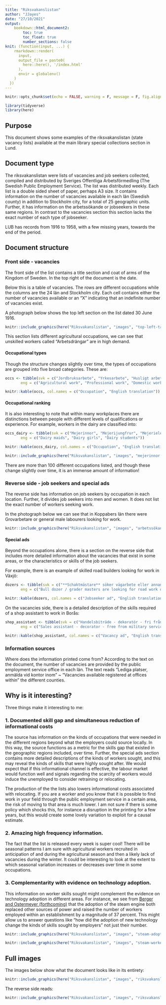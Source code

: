 ```yaml
---
title: "Riksvakanslistan"
author: "JJayes"
date: "27/10/2021"
output:
    bookdown::html_document2:
        toc: true
        toc_float: true
        number_sections: false
knit: (function(input, ...) {
    rmarkdown::render(
      input,
      output_file = paste0(
        here::here(), '/index.html'
      ),
      envir = globalenv()
    )
  })
---
```


```r
knitr::opts_chunk$set(echo = FALSE, warning = F, message = F, fig.align='center')

library(tidyverse)
library(here)
```


## Purpose

This document shows some examples of the riksvakanslistan (state vacancy lists) available at the main library special collections section in Lund.

## Document type

The riksvakanslistan were lists of vacancies and job seekers collected, compiled and distributed by Sveriges Offentliga Arbetsförmedling (The Swedish Public Employment Service). The list was distributed weekly. Each list is a double sided sheet of paper, perhaps A3 size. It contains information on the number of vacancies available in each län (Swedish county) in addition to Stockholm city, for a total of 25 geographic units. Further, it has information on the arbetssökande or jobseekers in these same regions. In contrast to the vacancies section this section lacks the exact number of each type of jobseeker.

LUB has records from 1916 to 1958, with a few missing years, towards the end of the period.

## Document structure
### Front side - vacancies

The front side of the list contains a title section and coat of arms of the Kingdom of Sweden. In the top right of the document is the date.

Below this is a table of vacancies. The rows are different occupations while the columns are the 24 län and Stockholm city. Each cell contains either the number of vacancies available or an "X" indicating that an indefinite number of vacancies exist.

A photograph below shows the top left section on the list dated 30 June 1916.

```r
knitr::include_graphics(here("Riksvakanslistan", "images", "top-left-table.png"))
```

This section lists different agricultural occupations, we can see that unskilled workers called "Arbetsdrängar" are in high demand.

#### Occupational types

Though the structure changes slightly over time, the types of occupations are grouped into five broad categories. These are:

```r
occs <- tibble(svk = c("Jordbruksarbete", "Yrkesarbete", "Husligt arbete", "Hotellrörelse", "Kontor och handel"),
       eng = c("Agricultural work", "Professional work", "Domestic work", "Hospitality", "Officework and trade"))

knitr::kable(occs, col.names = c("Occupation", "English translation"))
```

#### Occupational ranking

It is also interesting to note that within many workplaces there are distinctions between people with different levels of qualifications or experience. For example, workers in the dairy are classified into:

```r
occs_dairy <- tibble(svk = c("Mejerinnor", "Mejerijungfrur", "Mejerielever"),
       eng = c("Dairy maids", "Dairy girls", "Dairy students"))

knitr::kable(occs_dairy, col.names = c("Occupation", "English translation"))
```

```r
knitr::include_graphics(here("Riksvakanslistan", "images", "mejerinnor.png"))
```


There are more than 100 different occupations listed, and though these change slightly over time, it is an immense amount of information!

### Reverse side - job seekers and special ads

The reverse side has information on job seekers by occupation in each location. Further, it divides job seekers into men and women.  It does not list the exact number of workers seeking work.

In the photograph below we can see that in Koppabers län there were Grovarbetare or general male labourers looking for work. 

```r
knitr::include_graphics(here("Riksvakanslistan", "images", "arbetssökande.png"))
```

#### Special ads

Beyond the occupations alone, there is a section on the reverse side that includes more detailed information about the vacancies that exist in some areas, or the characteristics or skills of the job seekers.

For example, there is an example of skilled road builders looking for work in Växjö:

```r
dozers <- tibble(svk = c("**Schaktmästare** söker vägarbete eller annan liknande anställning. Vidare genom arbetsförmedlingen, Växjö"),
       eng = c("Bull dozer / grader masters are looking for road work or other similar employment. Further through the employment service, Växjö"))

knitr::kable(dozers, col.names = c("Jobseeker ad", "English translation"))

```

On the vacancies side, there is a detailed description of the skills required of a shop assistant to work in Borås:

```r
shop_assistant <- tibble(svk = c("Handelsbiträde - dekoratör - fri från värnplikt, vana i manufaktur- eller porslins- och glasbranschen, med god smak för skyltning samt kunnig i texting, erhåller anställning i Borås den 1 okt. Begynnelselön 200 kr. per månad. Vidare infromation meddelar Arbetsförmedlingen i Göteborg."),
       eng = c("Sales assistant - decorator - free from military service, used to the manufacturing or porcelain and glass industry, with good taste for signage and knowledgeable in texting, will be employed in Borås on 1 October. Starting salary SEK 200. per month. Further information is provided by the Swedish Public Employment Service."))

knitr::kable(shop_assistant, col.names = c("Vacancy ad", "English translation"))
```


### Information sources

Where does the information printed come from? According to the text on the document, the number of vacancies are provided by the public employment service office in each län. The text reads "Lediga platser, anmälda vid kontor inom" ~ "Vacancies available registered at offices within" the different counties.

## Why is it interesting?

Three things make it interesting to me:

### 1. Documented skill gap and simultaneous reduction of informational costs

The source has information on the kinds of occupations that were needed in the different regions beyond what the employers could source locally. In this way, the source functions as a metric for the skills gap that existed in the geographic regions included, over time. Further, the special ads section contains more detailed descriptions of the kinds of workers sought, and this may reveal the kinds of skills that were highly sought after. We would expect that if this informational channel is effective, the labour market would function well and signals regarding the scarcity of workers would induce the unemployed to consider retraining or relocating.

The production of the the lists also lowers informational costs associated with relocating. If you are a worker and you know that it is possible to find work in your field through the public employment service in a certain area, the risk of moving to that area is much lower. I am not sure if there is some policy which shocks this, for instance a disruption in the printing for a few years, but this would create some lovely variation to exploit for a causal estimate.

### 2. Amazing high frequency information.

The fact that the list is released every week is super cool! There will be seasonal patterns I am sure with agricultural workers recruited in anticipation of and during the agricultural season and then a likely lack of vacancies during the winter. It could be interesting to look at the extent to which seasonal variation increases or decreases over time in some occupations.


### 3. Complementarity with evidence on technology adoption.

This information on worker skills sought might complement the evidence on technology adoption in different areas. For instance, we see from [Berger and Ostermeyer (forthcoming)](http://ssha2021.ssha.org/uploads/210200) that the adoption of the steam engine both replaced other sources of power and raised the number of workers employed within an establishment by a magnitude of 37 percent. This might allow us to answer questions like "how did the adoption of new technology change the kinds of skills sought by employers" not just their number.

```r
knitr::include_graphics(here("Riksvakanslistan", "images", "steam-adoption.png"))
```

```r
knitr::include_graphics(here("Riksvakanslistan", "images", "steam-workers.png"))

```

## Full images

The images below show what the document looks like in its entirety:

```r
knitr::include_graphics(here("Riksvakanslistan", "images", "riksvakanslistan_21_09_1927.JPG"))
```

The reverse side reads:

```r
knitr::include_graphics(here("Riksvakanslistan", "images", "riksvakanslistan_21_09_1927_2.JPG"))

```

